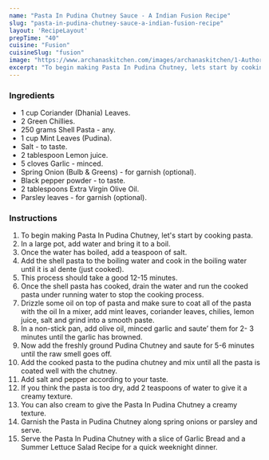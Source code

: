 ---
name: "Pasta In Pudina Chutney Sauce - A Indian Fusion Recipe"
slug: "pasta-in-pudina-chutney-sauce-a-indian-fusion-recipe"
layout: 'RecipeLayout'
prepTime: "40"
cuisine: "Fusion"
cuisineSlug: "fusion"
image: "https://www.archanaskitchen.com/images/archanaskitchen/1-Author/Karthika_Gopalakrishnan/Pasta_in_Pudina_chutneyy.jpg"
excerpt: "To begin making Pasta In Pudina Chutney, lets start by cooking pasta"
---

### Ingredients

- 1 cup Coriander (Dhania) Leaves.
- 2 Green Chillies.
- 250 grams Shell Pasta - any.
- 1 cup Mint Leaves (Pudina).
- Salt - to taste.
- 2 tablespoon Lemon juice.
- 5 cloves Garlic - minced.
- Spring Onion (Bulb & Greens) - for garnish (optional).
- Black pepper powder - to taste.
- 2 tablespoons Extra Virgin Olive Oil.
- Parsley leaves - for garnish (optional).

### Instructions

1. To begin making Pasta In Pudina Chutney, let's start by cooking pasta.
1. In a large pot, add water and bring it to a boil.
1. Once the water has boiled, add a teaspoon of salt.
1. Add the shell pasta to the boiling water and cook in the boiling water until it is al dente (just cooked).
1. This process should take a good 12-15 minutes.
1. Once the shell pasta has cooked, drain the water and run the cooked pasta under running water to stop the cooking process.
1. Drizzle some oil on top of pasta and make sure to coat all of the pasta with the oil In a mixer, add mint leaves, coriander leaves, chilies, lemon juice, salt and grind into a smooth paste.
1. In a non-stick pan, add olive oil, minced garlic and saute’ them for 2- 3 minutes until the garlic has browned.
1. Now add the freshly ground Pudina Chutney and saute for 5-6 minutes until the raw smell goes off.
1. Add the cooked pasta to the pudina chutney and mix until all the pasta is coated well with the chutney.
1. Add salt and pepper according to your taste.
1. If you think the pasta is too dry, add 2 teaspoons of water to give it a creamy texture.
1. You can also cream to give the Pasta In Pudina Chutney a creamy texture.
1. Garnish the Pasta in Pudina Chutney along spring onions or parsley and serve.
1. Serve the Pasta In Pudina Chutney with a slice of Garlic Bread and a Summer Lettuce Salad Recipe for a quick weeknight dinner.
